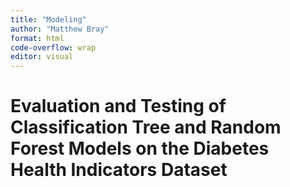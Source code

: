 ```yaml
---
title: "Modeling"
author: "Matthew Bray"
format: html
code-overflow: wrap
editor: visual
---
```


# Evaluation and Testing of Classification Tree and Random Forest Models on the Diabetes Health Indicators Dataset
